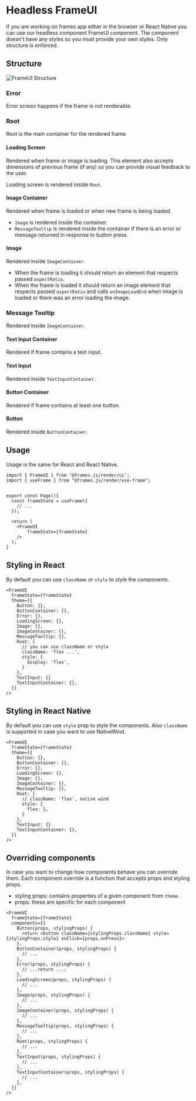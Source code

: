 # Headless FrameUI

If you are working on frames app either in the browser or React Native you can use our headless component FrameUI component.
The component doesn't have any styles so you must provide your own styles. Only structure is enforced.

## Structure

![FrameUI Structure](/frame-ui-structure.svg)

### Error

Error screen happens if the frame is not renderable.

### Root

Root is the main container for the rendered frame.

#### Loading Screen

Rendered when frame or image is loading. This element also accepts dimensions of previous frame (if any) so you can provide visual feedback to the user.

Loading screen is rendered inside `Root`.

#### Image Container

Rendered when frame is loaded or when new frame is being loaded.

- `Image` is rendered inside the container.
- `MessageTooltip` is rendered inside the container if there is an error or message returned in response to button press.

#### Image

Rendered inside `ImageContainer`.

- When the frame is loading it should return an element that respects passed `aspectRatio`.
- When the frame is loaded it should return an image element that respects passed `aspectRatio` and calls `onImageLoadEnd` when image is loaded or there was an error loading the image.

### Message Tooltip

Rendered inside `ImageContainer`.

#### Text Input Container

Rendered if frame contains a text input.

#### Text Input

Rendered inside `TextInputContainer`.

#### Button Container

Rendered if frame contains at least one button.

#### Button

Rendered inside `ButtonContainer`.

## Usage

Usage is the same for React and React Native.

```tsx [frames.js/render/types.tsx]
import { FrameUI } from "@frames.js/render/ui';
import { useFrame } from "@frames.js/render/use-frame";


export const Page(){
  const frameState = useFrame({
    // ...
  });

  return (
    <FrameUI
        frameState={frameState}
    />
  );
}
```

## Styling in React

By default you can use `className` or `style` to style the components.

```tsx
<FrameUI
  frameState={frameState}
  theme={{
    Button: {},
    ButtonContainer: {},
    Error: {},
    LoadingScreen: {},
    Image: {},
    ImageContainer: {},
    MessageTooltip: {},
    Root: {
      // you can use className or style
      className: 'flex ...',
      style: {
        display: 'flex',
      }
    },
    TextInput: {}
    TextInputContainer: {},
  }}
/>
```

## Styling in React Native

By default you can use `style` prop to style the components. Also `className` is supported in case you want to use NativeWind.

```tsx
<FrameUI
  frameState={frameState}
  theme={{
    Button: {},
    ButtonContainer: {},
    Error: {},
    LoadingScreen: {},
    Image: {},
    ImageContainer: {},
    MessageTooltip: {},
    Root: {
      // className: 'flex', native wind
      style: {
        flex: 1,
      }
    },
    TextInput: {}
    TextInputContainer: {},
  }}
/>
```

## Overriding components

In case you want to change how components behave you can override them. Each component override is a function that accepts props and styling props.

- styling props: contains properties of a given component from `theme`.
- props: these are specific for each component

```tsx
<FrameUI
  frameState={frameState}
  components={{
    Button(props, stylingProps) {
      return <button className={stylingProps.className} style={stylingProps.style} onClick={props.onPress}>
    },
    ButtonContainer(props, stylingProps) {
      // ...
    },
    Error(props, stylingProps) {
      // ...return ...;
    },
    LoadingScreen(props, stylingProps) {
      // ...
    },
    Image(props, stylingProps) {
      // ...
    },
    ImageContainer(props, stylingProps) {
      // ...
    },
    MessageTooltip(props, stylingProps) {
      // ...
    },
    Root(props, stylingProps) {
      // ...
    },
    TextInput(props, stylingProps) {
      // ...
    },
    TextInputContainer(props, stylingProps) {
      // ...
    },
  }}
/>
```
